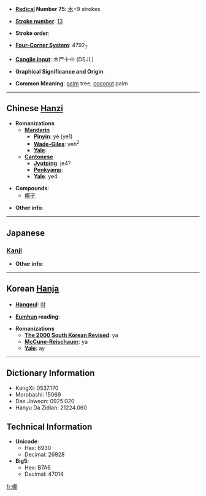 * '''[[Wiktionary:Chinese radical index| Radical]] Number 75''': [[Wiktionary:Chinese radical index 木|木]]+9 strokes

* '''[[Wiktionary:Chinese total strokes index|Stroke number]]''': [[Wiktionary:Chinese total strokes index 13|13]]

* '''Stroke order''': 

* '''[[Wiktionary:Chinese four corner index|Four-Corner System]]''': 4792<sub>7</sub>

* '''[[Wiktionary:Chinese Cangjie index|Cangjie input]]''': 木尸十中 (DSJL)

* '''Graphical Significance and Origin''': 

* '''Common Meaning''': [[palm]] tree, [[coconut]] palm

----

== Chinese [[Hanzi]] ==

* '''Romanizations'''
** '''[[Mandarin]]'''
*** '''[[Pinyin]]''': yē (ye1)
*** '''[[Wade-Giles]]''': yeh<sup>2</sup>
*** '''[[Yale]]''': 
** '''[[Cantonese]]'''
*** '''[[Jyutping]]''': je4?
*** '''[[Penkyamp]]''': 
*** '''[[Yale]]''': ye4

* '''Compounds''':
** [[椰子]]

* '''Other info''': 

----

==Japanese==

===[[Kanji]]===
{{kanji|on readings=[[や]] (ya)
|kun readings=[[やし]] (yashi)
}}

* '''Other info''':  

----

== Korean [[Hanja]] ==

* '''[[Hangeul]]''': [[야]]

* '''[[Eumhun]] reading''': 

* '''Romanizations'''
** '''[[The 2000 South Korean Revised Romanization|The 2000 South Korean Revised]]''': ya
** '''[[McCune-Reischauer]]''': ya
** '''[[Yale]]''': ay

----

== Dictionary Information ==

* KangXi: 0537.170
* Morobashi: 15069
* Dae Jaweon: 0925.020
* Hanyu Da Zidian: 21224.060

== Technical Information ==

* '''Unicode''':
** Hex: 6930
** Decimal: 26928
* '''Big5''':
** Hex: B7A6
** Decimal: 47014

[[fr:椰]]